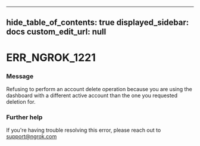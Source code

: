 
---
hide_table_of_contents: true
displayed_sidebar: docs
custom_edit_url: null
---


# ERR_NGROK_1221

### Message
Refusing to perform an account delete operation because you are using the dashboard with a different active account than the one you requested deletion for.

### Further help
If you're having trouble resolving this error, please reach out to [support@ngrok.com](mailto:support@ngrok.com?subject=Help%20with%20ERR_NGROK_1221)


<ErrorDetails error='err_ngrok_1221' />
